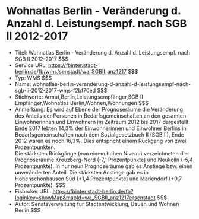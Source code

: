 # Wohnatlas Berlin - Veränderung d. Anzahl d. Leistungsempf. nach SGB II 2012-2017
- Titel: Wohnatlas Berlin - Veränderung d. Anzahl d. Leistungsempf. nach SGB II 2012-2017 $$$
- Service URL: https://fbinter.stadt-berlin.de/fb/wms/senstadt/wa_SGBII_anz1217 $$$
- Typ: WMS $$$
- Name: wohnatlas-berlin-veranderung-d-anzahl-d-leistungsempf-nach-sgb-ii-2012-2017-wms-f2bf70ed $$$
- Stichworte: Armut,Berlin,Leistungsempfänger,SGB II Empfänger,Wohnatlas Berlin,Wohnen,Wohnungen $$$
- Anmerkung: Es wird auf Ebene der Prognoseräume die Veränderung des Anteils der Personen in Bedarfsgemeinschaften an den gesamten Einwohnerinnen und Einwohnern im Zeitraum 2012 bis 2017 dargestellt. 
Ende 2017 lebten 14,3% der Einwohnerinnen und Einwohner Berlins in Bedarfsgemeinschaften nach dem Sozialgesetzbuch II (SGB II), Ende 2012 waren es noch 16,3%. Dies entspricht einem Rückgang von zwei Prozentpunkten.  
Die stärksten Rückgänge (von einem hohen Niveau) verzeichneten die Prognoseräume Kreuzberg-Nord (-7,1 Prozentpunkte) und Neukölln (-5,4 Prozentpunkte). In nur neun Prognoseräume gab es Anstiege bzw. einen unveränderten Anteil. Die stärksten Anstiege gab es in Hohenschönhausen Süd (+1,4 Prozentpunkte) und Mariendorf (+0,7 Prozentpunkte). $$$
- Fisbroker URL: https://fbinter.stadt-berlin.de/fb?loginkey=showMap&mapId=wa_SGBII_anz1217@senstadt $$$
- Autor: Senatsverwaltung für Stadtentwicklung, Bauen und Wohnen Berlin $$$
